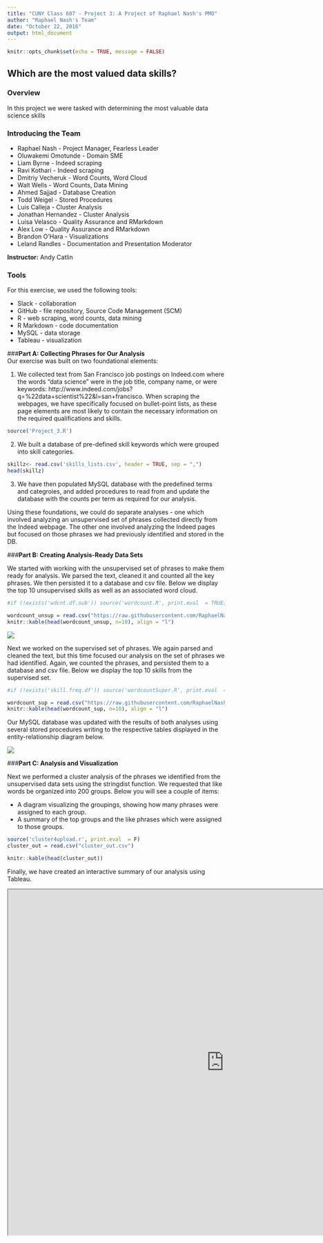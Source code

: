 ```yaml
---
title: "CUNY Class 607 - Project 3: A Project of Raphael Nash's PMO" 
author: "Raphael Nash's Team"
date: "October 22, 2016"
output: html_document
---
```


```r
knitr::opts_chunk$set(echo = TRUE, message = FALSE)
```
  
## **Which are the most valued data skills?**  

### **Overview**  
In this project we were tasked with determining the most valuable data science skills

### **Introducing the Team**

* Raphael Nash - Project Manager, Fearless Leader
* Oluwakemi Omotunde - Domain SME
* Liam Byrne - Indeed scraping
* Ravi Kothari - Indeed scraping
* Dmitriy Vecheruk - Word Counts, Word Cloud
* Walt Wells - Word Counts, Data Mining
* Ahmed Sajjad - Database Creation
* Todd Weigel - Stored Procedures
* Luis Calleja - Cluster Analysis
* Jonathan Hernandez -  Cluster Analysis
* Luisa Velasco - Quality Assurance and RMarkdown
* Alex Low - Quality Assurance and RMarkdown
* Brandon O'Hara - Visualizations
* Leland Randles - Documentation and Presentation Moderator

**Instructor:** Andy Catlin  

### **Tools**  

For this exercise, we used the following tools:  
  
* Slack - collaboration  
* GitHub - file repository, Source Code Management (SCM)  
* R - web scraping, word counts, data mining  
* R Markdown - code documentation  
* MySQL - data storage  
* Tableau - visualization  
  
###**Part A: Collecting Phrases for Our Analysis**  
Our exercise was built on two foundational elements:  

1. We collected text from San Francisco job postings on Indeed.com where the words "data science" were in the job title, company name, or were keywords: http://www.indeed.com/jobs?q=%22data+scientist%22&l=san+francisco. When scraping the webpages, we have specifically focused on bullet-point lists, as these page elements are most likely to contain the necessary information on the required qualifications and skills.  

```r
source('Project_3.R')
```

2. We built a database of pre-defined skill keywords which were grouped into skill categories.  

```r
skillz<- read.csv('skills_lists.csv', header = TRUE, sep = ",")
head(skillz)
```

3. We have then populated MySQL database with the predefined terms and categroies, and added procedures to read from and update the database with the counts per term as required for our analysis.
  
Using these foundations, we could do separate analyses - one which involved analyzing an unsupervised set of phrases collected directly from the Indeed webpage.  The other one involved analyzing the Indeed pages but focused on those phrases we had previously identified and stored in the DB.  
  
###**Part B: Creating Analysis-Ready Data Sets**  

We started with working with the unsupervised set of phrases to make them ready for analysis.  We parsed the text, cleaned it and counted all the key phrases. We then persisted it to a database and csv file.  Below we display the top 10 unsupervised skills as well as an associated word cloud.
  

```r
#if (!exists('wdcnt.df.sub')) source('wordcount.R', print.eval  = TRUE)

wordcount_unsup = read.csv("https://raw.githubusercontent.com/RaphaelNash/CUNY-DATA-607-2-Group-Project/master/wordcount.csv")
knitr::kable(head(wordcount_unsup, n=10), align = "l")

```
  
![ ](figures/wordcloud_unsupervised.png)
  
Next we worked on the supervised set of phrases.  We again parsed and cleaned the text, but this time focused our analysis on the set of phrases we had identified. Again, we counted the phrases, and persisted them to a database and csv file.  Below we display the top 10  skills from the supervised set.

```r
#if (!exists('skill.freq.df')) source('wordcountSuper.R', print.eval  = TRUE)

wordcount_sup = read.csv("https://raw.githubusercontent.com/RaphaelNash/CUNY-DATA-607-2-Group-Project/master/wordcountSuper.csv")
knitr::kable(head(wordcount_sup, n=10), align = "l")
```
  
Our MySQL database was updated with the results of both analyses using several stored procedures writing to the respective tables displayed in the entity-relationship diagram below.
  
![ ](https://github.com/RaphaelNash/CUNY-DATA-607-2-Group-Project/blob/master/data_science_EER_diagram.png?raw=true)
  
###**Part C: Analysis and Visualization**  

Next we performed a cluster analysis of the phrases we identified from the unsupervised data sets using the stringdist function. We requested that like words be organized into 200 groups. Below you will see a couple of items:  
  
* A diagram visualizing the groupings, showing how many phrases were assigned to each group.  
* A summary of the top groups and the like phrases which were assigned to those groups.

```r
source('cluster4upload.r', print.eval  = F)
cluster_out = read.csv("cluster_out.csv")

knitr::kable(head(cluster_out))
```
  
Finally, we have created an interactive summary of our analysis using Tableau.    
  
<iframe src="https://public.tableau.com/views/MostValuableDataScienceSkills/SkillCategoryTreeMap?:embed=y&amp:display_count=yes" width="1000" height="800"/></iframe>
